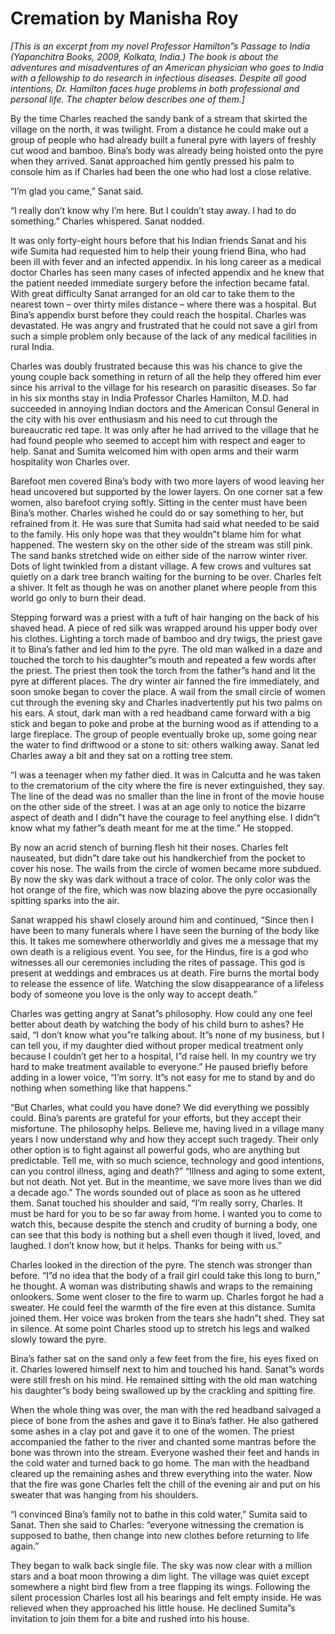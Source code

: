 # Cremation by Manisha Roy

 *[This is an excerpt from my novel Professor Hamilton”s Passage to India (Yapanchitra Books, 2009, Kolkata, India.) The book is about the adventures and misadventures of an American physician who goes to India with a fellowship to do research in infectious diseases. Despite all good intentions, Dr. Hamilton faces huge problems in both professional and personal life. The chapter below describes one of them.]*
 
By the time Charles reached the sandy bank of a stream that skirted the village on the north, it was twilight.  From a distance he could make out a group of people who had already built a funeral pyre with layers of freshly cut wood and bamboo.  Bina’s body was already being hoisted onto the pyre when they arrived.  Sanat approached him gently pressed his palm to console him as if Charles had been the one who had lost a close relative. 

“I’m glad you came,” Sanat said.

“I really don’t know why I’m here. But I couldn’t stay away. I had to do something.” Charles whispered. Sanat nodded.

It was only forty-eight hours before that his Indian friends Sanat and his wife Sumita had requested him to help their young friend Bina, who had been ill with fever and an infected appendix. In his long career as a medical doctor Charles has seen many cases of infected appendix and he knew that the patient needed immediate surgery before the infection became fatal. With great difficulty Sanat arranged for an old car to take them to the nearest town – over thirty miles distance -- where there was a hospital. But Bina’s appendix burst before they could reach the hospital. Charles was devastated.  He was angry and frustrated that he could not save a girl from such a simple problem only because of the lack of any medical facilities in rural India.

Charles was doubly frustrated because this was his chance to give the young couple back something in return of all the help they offered him ever since his arrival to the village for his research on parasitic diseases. So far in his six months stay in India Professor Charles Hamilton, M.D. had succeeded in annoying Indian doctors and the American Consul General in the city with his over enthusiasm and his need to cut through the bureaucratic red tape. It was only after he had arrived to the village that he had found people who seemed to accept him with respect and eager to help. Sanat and Sumita welcomed him with open arms and their warm hospitality won Charles over.    

Barefoot men covered Bina’s body with two more layers of wood leaving her head uncovered but supported by the lower layers.  On one corner sat a few women, also barefoot crying softly.  Sitting in the center must have been Bina’s mother.  Charles wished he could do or say something to her, but refrained from it.  He was sure that Sumita had said what needed to be said to the family.  His only hope was that they wouldn”t blame him for what happened.  The western sky on the other side of the stream was still pink.  The sand banks stretched wide on either side of the narrow winter river.  Dots of light twinkled from a distant village.  A few crows and vultures sat quietly on a dark tree branch waiting for the burning to be over.  Charles felt a shiver.  It felt as though he was on another planet where people from this world go only to burn their dead.   

Stepping forward was a priest with a tuft of hair hanging on the back of his shaved head.  A piece of red silk was wrapped around his upper body over his clothes.  Lighting a torch made of bamboo and dry twigs, the priest gave it to Bina’s father and led him to the pyre.  The old man walked in a daze and touched the torch to his daughter”s mouth and repeated a few words after the priest.  The priest then took the torch from the father”s hand and lit the pyre at different places.  The dry winter air fanned the fire immediately, and soon smoke began to cover the place.  A wail from the small circle of women cut through the evening sky and Charles inadvertently put his two palms on his ears.  A stout, dark man with a red headband came forward with a big stick and began to poke and probe at the burning wood as if attending to a large fireplace.  The group of people eventually broke up, some going near the water to find driftwood or a stone to sit: others walking away.  Sanat led Charles away a bit and they sat on a rotting tree stem. 

“I was a teenager when my father died.  It was in Calcutta and he was taken to the crematorium of the city where the fire is never extinguished, they say.  The line of the dead was no smaller than the line in front of the movie house on the other side of the street.  I was at an age only to notice the bizarre aspect of death and I didn”t have the courage to feel anything else.  I didn”t know what my father”s death meant for me at the time.”  He stopped. 

By now an acrid stench of burning flesh hit their noses.  Charles felt nauseated, but didn”t dare take out his handkerchief from the pocket to cover his nose.  The wails from the circle of women became more subdued.  By now the sky was dark without a trace of color.  The only color was the hot orange of the fire, which was now blazing above the pyre occasionally spitting sparks into the air. 

Sanat wrapped his shawl closely around him and continued, “Since then I have been to many funerals where I have seen the burning of the body like this.  It takes me somewhere otherworldly and gives me a message that my own death is a religious event.  You see, for the Hindus, fire is a god who witnesses all our ceremonies including the rites of passage.  This god is present at weddings and embraces us at death.  Fire burns the mortal body to release the essence of life.  Watching the slow disappearance of a lifeless body of someone you love is the only way to accept death.”  
 
Charles was getting angry at Sanat”s philosophy.  How could any one feel better about death by watching the body of his child burn to ashes?  He said, “I don’t know what you”re talking about.  It”s none of my business, but I can tell you, if my daughter died without proper medical treatment only because I couldn’t get her to a hospital, I”d raise hell.  In my country we try hard to make treatment available to everyone.”  He paused briefly before adding in a lower voice, “I’m sorry.  It”s not easy for me to stand by and do nothing when something like that happens.” 

“But Charles, what could you have done?  We did everything we possibly could.  Bina’s parents are grateful for your efforts, but they accept their misfortune.  The philosophy helps.  Believe me, having lived in a village many years I now understand why and how they accept such tragedy.  Their only other option is to fight against all powerful gods, who are anything but predictable.  Tell me, with so much science, technology and good intentions, can you control illness, aging and death?” 
“Illness and aging to some extent, but not death.  Not yet.  But in the meantime, we save more lives than we did a decade ago.”  The words sounded out of place as soon as he uttered them.  Sanat touched his shoulder and said, “I’m really sorry, Charles.  It must be hard for you to be so far away from home.  I wanted you to come to watch this, because despite the stench and crudity of burning a body, one can see that this body is nothing but a shell even though it lived, loved, and laughed.  I don’t know how, but it helps.  Thanks for being with us.” 

Charles looked in the direction of the pyre.  The stench was stronger than before.  “I”d no idea that the body of a frail girl could take this long to burn,” he thought.  A woman was distributing shawls and wraps to the remaining onlookers.  Some went closer to the fire to warm up.  Charles forgot he had a sweater.  He could feel the warmth of the fire even at this distance.  Sumita joined them.  Her voice was broken from the tears she hadn”t shed.  They sat in silence. At some point Charles stood up to stretch his legs and walked slowly toward the pyre.

Bina’s father sat on the sand only a few feet from the fire, his eyes fixed on it.  Charles lowered himself next to him and touched his hand.  Sanat”s words were still fresh on his mind.  He remained sitting with the old man watching his daughter”s body being swallowed up by the crackling and spitting fire.

When the whole thing was over, the man with the red headband salvaged a piece of bone from the ashes and gave it to Bina’s father.  He also gathered some ashes in a clay pot and gave it to one of the women.  The priest accompanied the father to the river and chanted some mantras before the bone was thrown into the stream.  Everyone washed their feet and hands in the cold water and turned back to go home.  The man with the headband cleared up the remaining ashes and threw everything into the water.  Now that the fire was gone Charles felt the chill of the evening air and put on his sweater that was hanging from his shoulders.

“I convinced Bina’s family not to bathe in this cold water,” Sumita said to Sanat. Then she said to Charles: “everyone witnessing the cremation is supposed to bathe, then change into new clothes before returning to life again.” 

They began to walk back single file.  The sky was now clear with a million stars and a boat moon throwing a dim light.  The village was quiet except somewhere a night bird flew from a tree flapping its wings.  Following the silent procession Charles lost all his bearings and felt empty inside.  He was relieved when they approached his little house.  He declined Sumita”s invitation to join them for a bite and rushed into his house.      
